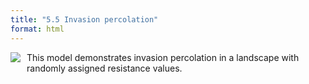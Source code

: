 ```yaml
---
title: "5.5 Invasion percolation"
format: html
---
```


[![](5.5-invasionPercolationWithTrapping.png)](5.5-invasionPercolationWithTrapping.nlogo){style="float:left; margin-right:10px; margin-bottom:5px;"} This model demonstrates invasion percolation in a landscape with randomly assigned resistance values.